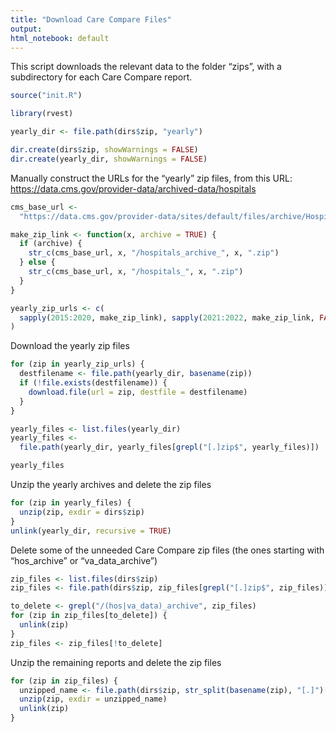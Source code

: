```yaml
---
title: "Download Care Compare Files"
output:
html_notebook: default
---
```


This script downloads the relevant data to the folder "zips", with a subdirectory for each Care Compare report.

```r
source("init.R")

library(rvest)

yearly_dir <- file.path(dirs$zip, "yearly")

dir.create(dirs$zip, showWarnings = FALSE)
dir.create(yearly_dir, showWarnings = FALSE)
```


Manually construct the URLs for the "yearly" zip files, from this URL:
<https://data.cms.gov/provider-data/archived-data/hospitals>

```r
cms_base_url <-
  "https://data.cms.gov/provider-data/sites/default/files/archive/Hospitals/"

make_zip_link <- function(x, archive = TRUE) {
  if (archive) {
    str_c(cms_base_url, x, "/hospitals_archive_", x, ".zip")
  } else {
    str_c(cms_base_url, x, "/hospitals_", x, ".zip")
  }
}

yearly_zip_urls <- c(
  sapply(2015:2020, make_zip_link), sapply(2021:2022, make_zip_link, FALSE)
)
```


Download the yearly zip files

```r
for (zip in yearly_zip_urls) {
  destfilename <- file.path(yearly_dir, basename(zip))
  if (!file.exists(destfilename)) {
    download.file(url = zip, destfile = destfilename)
  }
}

yearly_files <- list.files(yearly_dir)
yearly_files <-
  file.path(yearly_dir, yearly_files[grepl("[.]zip$", yearly_files)])

yearly_files
```


Unzip the yearly archives and delete the zip files

```r
for (zip in yearly_files) {
  unzip(zip, exdir = dirs$zip)
}
unlink(yearly_dir, recursive = TRUE)
```


Delete some of the unneeded Care Compare zip files (the ones starting with "hos_archive" or "va_data_archive")

```r
zip_files <- list.files(dirs$zip)
zip_files <- file.path(dirs$zip, zip_files[grepl("[.]zip$", zip_files)])

to_delete <- grepl("/(hos|va_data)_archive", zip_files)
for (zip in zip_files[to_delete]) {
  unlink(zip)
}
zip_files <- zip_files[!to_delete]
```


Unzip the remaining reports and delete the zip files

```r
for (zip in zip_files) {
  unzipped_name <- file.path(dirs$zip, str_split(basename(zip), "[.]")[[1]][1])
  unzip(zip, exdir = unzipped_name)
  unlink(zip)
}
```








